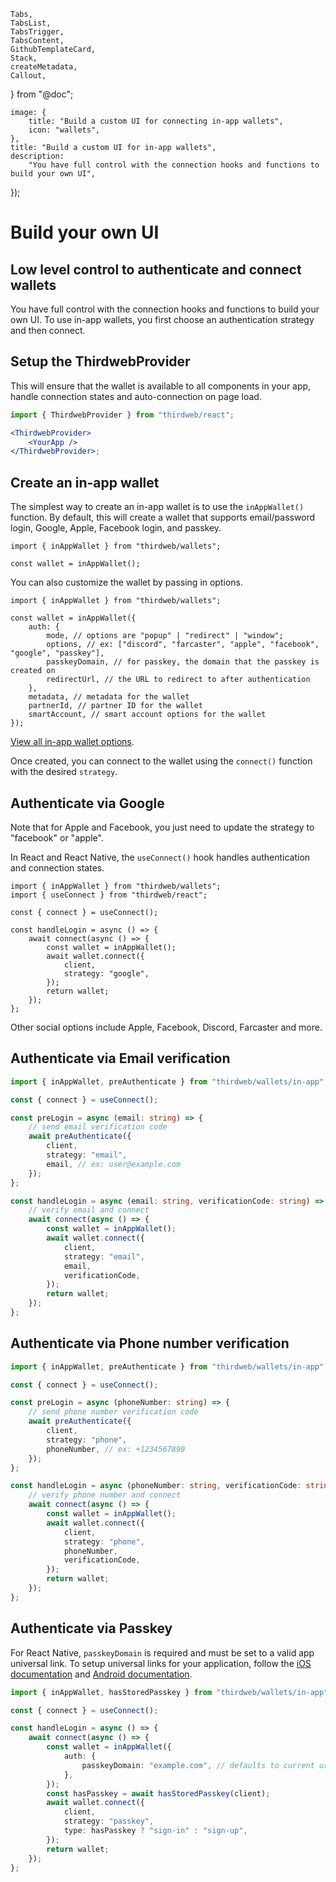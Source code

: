 	Tabs,
	TabsList,
	TabsTrigger,
	TabsContent,
	GithubTemplateCard,
	Stack,
	createMetadata,
	Callout,
} from "@doc";

	image: {
		title: "Build a custom UI for connecting in-app wallets",
		icon: "wallets",
	},
	title: "Build a custom UI for in-app wallets",
	description:
		"You have full control with the connection hooks and functions to build your own UI",
});

# Build your own UI

## Low level control to authenticate and connect wallets

You have full control with the connection hooks and functions to build your own UI. To use in-app wallets, you first choose an authentication strategy and then connect.

## Setup the ThirdwebProvider

This will ensure that the wallet is available to all components in your app, handle connection states and auto-connection on page load.

```jsx
import { ThirdwebProvider } from "thirdweb/react";

<ThirdwebProvider>
	<YourApp />
</ThirdwebProvider>;
```

## Create an in-app wallet

The simplest way to create an in-app wallet is to use the `inAppWallet()` function. By default, this will create a wallet that supports email/password login, Google, Apple, Facebook login, and passkey.

```tsx
import { inAppWallet } from "thirdweb/wallets";

const wallet = inAppWallet();
```

You can also customize the wallet by passing in options.

```tsx
import { inAppWallet } from "thirdweb/wallets";

const wallet = inAppWallet({
	auth: {
        mode, // options are "popup" | "redirect" | "window";
        options, // ex: ["discord", "farcaster", "apple", "facebook", "google", "passkey"],
        passkeyDomain, // for passkey, the domain that the passkey is created on
        redirectUrl, // the URL to redirect to after authentication
	},
	metadata, // metadata for the wallet
	partnerId, // partner ID for the wallet
	smartAccount, // smart account options for the wallet
});
```

[View all in-app wallet options](/references/typescript/v5/InAppWalletCreationOptions).

Once created, you can connect to the wallet using the `connect()` function with the desired `strategy`.

## Authenticate via Google

Note that for Apple and Facebook, you just need to update the strategy to "facebook" or "apple".

In React and React Native, the `useConnect()` hook handles authentication and connection states.

```tsx
import { inAppWallet } from "thirdweb/wallets";
import { useConnect } from "thirdweb/react";

const { connect } = useConnect();

const handleLogin = async () => {
	await connect(async () => {
		const wallet = inAppWallet();
		await wallet.connect({
			client,
			strategy: "google",
		});
		return wallet;
	});
};
```

Other social options include Apple, Facebook, Discord, Farcaster and more.

## Authenticate via Email verification

```typescript
import { inAppWallet, preAuthenticate } from "thirdweb/wallets/in-app";

const { connect } = useConnect();

const preLogin = async (email: string) => {
	// send email verification code
	await preAuthenticate({
		client,
		strategy: "email",
		email, // ex: user@example.com
	});
};

const handleLogin = async (email: string, verificationCode: string) => {
	// verify email and connect
	await connect(async () => {
		const wallet = inAppWallet();
		await wallet.connect({
			client,
			strategy: "email",
			email,
			verificationCode,
		});
		return wallet;
	});
};
```

## Authenticate via Phone number verification

```typescript
import { inAppWallet, preAuthenticate } from "thirdweb/wallets/in-app";

const { connect } = useConnect();

const preLogin = async (phoneNumber: string) => {
	// send phone number verification code
	await preAuthenticate({
		client,
		strategy: "phone",
		phoneNumber, // ex: +1234567890
	});
};

const handleLogin = async (phoneNumber: string, verificationCode: string) => {
	// verify phone number and connect
	await connect(async () => {
		const wallet = inAppWallet();
		await wallet.connect({
			client,
			strategy: "phone",
			phoneNumber,
			verificationCode,
		});
		return wallet;
	});
};
```

## Authenticate via Passkey

<Callout variant="info" title="React Native support">

For React Native, `passkeyDomain` is required and must be set to a valid app universal link. To setup universal links for your application, follow the [iOS documentation](https://developer.apple.com/documentation/xcode/supporting-associated-domains) and [Android documentation](https://developer.android.com/identity/sign-in/credential-manager#add-support-dal).

</Callout>

```typescript
import { inAppWallet, hasStoredPasskey } from "thirdweb/wallets/in-app";

const { connect } = useConnect();

const handleLogin = async () => {
	await connect(async () => {
		const wallet = inAppWallet({
			auth: {
				passkeyDomain: "example.com", // defaults to current url
			},
		});
		const hasPasskey = await hasStoredPasskey(client);
		await wallet.connect({
			client,
			strategy: "passkey",
			type: hasPasskey ? "sign-in" : "sign-up",
		});
		return wallet;
	});
};
```
